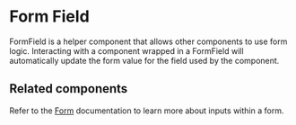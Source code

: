 
<Meta title="Components/Private/FormField" />

# Form Field

FormField is a helper component that allows other components to use form logic.
Interacting with a component wrapped in a FormField will automatically update
the form value for the field used by the component.

## Related components

Refer to the [Form](../?path=/docs/components-forms-and-inputs-form--docs)
documentation to learn more about inputs within a form.
